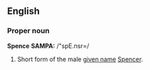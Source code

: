 ==English==
===Proper noun===
'''Spence'''
'''SAMPA:''' /"spE.nsr=/
#Short form of the male [[given name]] [[Spencer]].